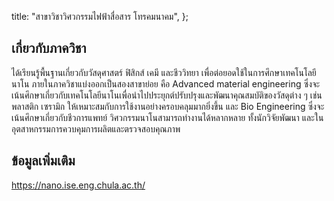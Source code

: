 
  title: "สาขาวิชาวิศวกรรมไฟฟ้าสื่อสาร โทรคมนาคม",
};

<MajorHeader major={Major.ALL[15]} />

## เกี่ยวกับภาควิชา

ได้เรียนรู้พื้นฐานเกี่ยวกับวัสดุศาสตร์ ฟิสิกส์ เคมี และชีววิทยา เพื่อต่อยอดใช้ในการศึกษาเทคโนโลยีนาโน ภายในภาควิชาแบ่งออกเป็นสองสาขาย่อย คือ Advanced material engineering ซึ่งจะเน้นศึกษาเกี่ยวกับเทคโนโลยีนาโนเพื่อนำไปประยุกต์ปรับปรุงและพัฒนาคุณสมบัติของวัสดุต่าง ๆ เช่น พลาสติก เซรามิก ให้เหมาะสมกับการใช้งานอย่างครอบคลุมมากยิ่งขึ้น และ Bio Engineering ซึ่งจะเน้นศึกษาเกี่ยวกับชีวการแพทย์ วิศวกรรมนาโนสามารถทำงานได้หลากหลาย ทั้งนักวิจัยพัฒนา และในอุตสาหกรรมการควบคุมการผลิตและตรวจสอบคุณภาพ

## ข้อมูลเพิ่มเติม

<a href="https://nano.ise.eng.chula.ac.th/" target="_blank">
  https://nano.ise.eng.chula.ac.th/
</a>
